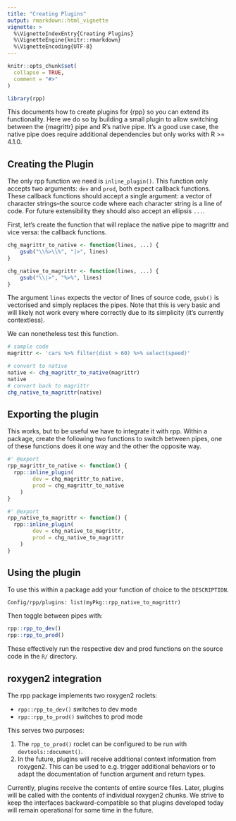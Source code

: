 ```yaml
---
title: "Creating Plugins"
output: rmarkdown::html_vignette
vignette: >
  %\VignetteIndexEntry{Creating Plugins}
  %\VignetteEngine{knitr::rmarkdown}
  %\VignetteEncoding{UTF-8}
---
```


```r
knitr::opts_chunk$set(
  collapse = TRUE,
  comment = "#>"
)
```

```r
library(rpp)
```

This documents how to create plugins for {rpp} so you can
extend its functionality.
Here we do so by building a small plugin to allow switching
between the {magrittr} pipe and R's native pipe.
It's a good use case, the native pipe does require additional
dependencies but only works with R >= 4.1.0.

## Creating the Plugin

The only rpp function we need is `inline_plugin()`.
This function only accepts two arguments: `dev` and `prod`,
both expect callback functions.
These callback functions should accept a single argument:
a vector of character strings--the source code where
each character string is a line of code.
For future extensibility they should also accept an ellipsis `...`.

First, let's create the function that will replace the native pipe
to magrittr and vice versa: the callback functions.

```r
chg_magrittr_to_native <- function(lines, ...) {
	gsub("\\%>\\%", "|>", lines)
}

chg_native_to_magrittr <- function(lines, ...) {
	gsub("\\|>", "%>%", lines)
}
```

The argument `lines` expects the vector of lines of source code,
`gsub()` is vectorised and simply replaces the pipes.
Note that this is very basic and will likely not work every where
correctly due to its simplicity (it's currently contextless).

We can nonetheless test this function.

```r
# sample code
magrittr <- 'cars %>% filter(dist > 60) %>% select(speed)'

# convert to native
native <- chg_magrittr_to_native(magrittr)
native
# convert back to magrittr
chg_native_to_magrittr(native)
```

## Exporting the plugin

This works, but to be useful we have to integrate it with rpp.
Within a package, create the following two functions to switch
between pipes, one of these functions does it one way and the other
the opposite way.

```r
#' @export 
rpp_magrittr_to_native <- function() {
  rpp::inline_plugin(
		dev = chg_magrittr_to_native, 
		prod = chg_magrittr_to_native
	)
}

#' @export 
rpp_native_to_magrittr <- function() {
  rpp::inline_plugin(
		dev = chg_native_to_magrittr, 
		prod = chg_native_to_magrittr
	)
}
```

## Using the plugin

To use this within a package add your function of choice
to the `DESCRIPTION`.

```
Config/rpp/plugins: list(myPkg::rpp_native_to_magrittr)
```

Then toggle between pipes with:

```r
rpp::rpp_to_dev()
rpp::rpp_to_prod()
```

These effectively run the respective dev and prod functions
on the source code in the `R/` directory.


## roxygen2 integration

The rpp package implements two roxygen2 roclets:

- `rpp::rpp_to_dev()` switches to dev mode
- `rpp::rpp_to_prod()` switches to prod mode

This serves two purposes:

1. The `rpp_to_prod()` roclet can be configured to be run with `devtools::document()`.
2. In the future, plugins will receive additional context information from roxygen2. This can be used to e.g. trigger additional behaviors or to adapt the documentation of function argument and return types.

Currently, plugins receive the contents of entire source files.
Later, plugins will be called with the contents of individual roxygen2 chunks.
We strive to keep the interfaces backward-compatible so that plugins developed today will remain operational for some time in the future.
